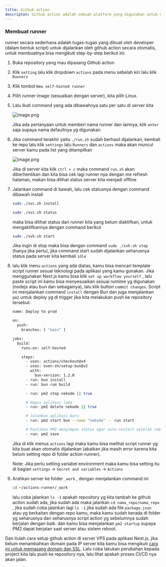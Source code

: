 ```yaml
---
title: Github action
descripton: Github action adalah sebuah platform yang digunakan untuk melakukan automatisasi pada alur kerja pembuatan sebuah aplikasi, seperti testing dan deployment otomatis (CI/CD)
---
```


### Membuat runner

runner secara sederhana adalah tugas-tugas yang dibuat oleh developer (dalam bentuk script) untuk dijalankan oleh github action secara otomatis, untuk membuatnya bisa mengikuti step-by-step berikut ini:

1. Buka repository yang mau dipasang Github action
2. Klik `setting` lalu klik dropdown  `actions` pada menu sebelah kiri lalu klik `Runners`
3. Klik tombol `New self-hosted runner` 
4. Pilih runner image (sesuaikan dengan server), kita pilih Linux.
5. Lalu ikuti command yang ada dibawahnya satu per satu di server kita
    
    ![image.png](/gh-action1.png)
    
    Jika ada pertanyaan untuk memberi nama runner dan lainnya, klik `enter`  saja supaya nama defaultnya yg digunakan
    
6. Jika command terakhir yaitu `./run.sh` sudah berhasil dijalankan, kembali ke repo lalu klik `settings` lalu `Runners` dan `actions` maka akan muncul server kamu pada list yang ditampilkan
    
    ![image.png](/gh-action2.png)
    
    Jika di server kita klik `ctrl + c`  maka command `run.sh`  akan diberhentikan dan kita bisa cek lagi runner nya dengan me refresh halaman, makan bisa dilihat status server kita menjadi offline
    
7. Jalankan command di bawah, lalu cek statusnya dengan command  dibawah install
    
    ```bash
    sudo ./svc.sh install
    
    sudo ./svc.sh status
    ```
    
    maka bisa dilihat status dari runner kita yang belum diaktifkan, untuk mengaktifkannya dengan command berikut
    
    ```bash
    sudo ./svh.sh start
    ```
    
    Jika ingin di stop maka bisa dengan command `sudo ./svh.sh stop` (hanya jika perlu), jika command start sudah dijalankan seharusnya status pada server kita kembali `idle` 
    
8. lalu klik menu `actions`  yang ada diatas, kamu bisa mencari template script runner sesuai teknologi pada aplikasi yang kamu gunakan. Jika menggunakan Next.js kamu bisa klik  `set up workflow yourself` , lalu paste script ini kamu bisa menyesuaikan sesuai runtime yg digunakan (nodejs atau bun dan sebagainya), lalu klik button `commit changes`. Script ini menjalankan command `install` dengan Bun dan juga menjalankan `pm2` untuk deploy yg di trigger jika kita melakukan push ke repository tersebut.
    
    ```bash
    name: Deploy to prod
    
    on:
      push:
        branches: [ "main" ]
    
    jobs:
      build:
        runs-on: self-hosted
    
        steps:
          - uses: actions/checkout@v4
          - uses: oven-sh/setup-bun@v2
            with:
              bun-version: 1.2.0
          - run: bun install
          - run: bun run build
    
          - run: pm2 stop nekode || true
    
          # Hapus aplikasi lama
          - run: pm2 delete nekode || true
    
          # Jalankan aplikasi baru
          - run: pm2 start bun --name "nekode" -- run start
    
          # Pastikan PM2 menyimpan status agar auto-restart setelah reboot VPS
          - run: pm2 save
    ```
    
    Jika di klik menus `actions`  lagi maka kamu bisa melihat script runner yg kita buat akan otomatis dijalankan (abaikan jika masih error karena kita belum setting repo di folder action-runner).
    
    Note: Jika perlu setting variabel environment maka kamu bisa setting itu di bagian `settings`  → `Secret and variables` → `Actions` 
    
9. Arahkan server ke folder `_work` , dengan menjalankan command ini 
    
    ```bash
    cd ~/actions-runner/_work
    ```
    
    lalu coba jalankan `ls -1` apakah repository yg kita tambah ke github action sudah ada, jika sudah ada maka jalankan `cd nama_repo/nama_repo` , jika sudah coba jalankan lagi `ls -1` jika sudah ada file `package.json` atau yg berkaitan dengan repo kamu, maka kamu sudah berada di folder yg seharusnya dan seharusnya script action yg sebelumnya sudah berjalan dengan baik. dan kamu bisa menjalankan `pm2 startup` supaya PM2 dapat berjalan saat server atau sistem reboot.
    

Dan itulah cara setup github action di server VPS pada aplikasi Next.js, jika belum menambahkan domain pada IP server kita kamu bisa mengikuti [cara ini untuk memasang domain dan SSL](/docs/self-hosting/domain-ssl). Lalu coba lakukan perubahan kepada project kita lalu push ke repository nya, lalu lihat apakah proses CI/CD nya akan jalan.